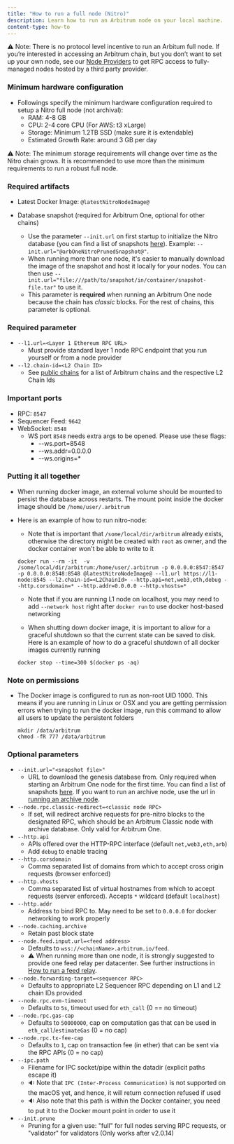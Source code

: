 ```yaml
---
title: "How to run a full node (Nitro)"
description: Learn how to run an Arbitrum node on your local machine.
content-type: how-to
---
```


⚠️ Note: There is no protocol level incentive to run an Arbitum full node. If you’re interested in accessing an Arbitrum chain, but you don’t want to set up your own node, see our [Node Providers](../node-providers.mdx) to get RPC access to fully-managed nodes hosted by a third party provider.

### Minimum hardware configuration

- Followings specify the minimum hardware configuration required to setup a Nitro full node (not archival):
  - RAM: 4-8 GB
  - CPU: 2-4 core CPU (For AWS: t3 xLarge)
  - Storage: Minimum 1.2TB SSD (make sure it is extendable)
  - Estimated Growth Rate: around 3 GB per day

⚠️ Note: The minimum storage requirements will change over time as the Nitro chain grows. It is recommended to use more than the minimum requirements to run a robust full node.

### Required artifacts

- Latest Docker Image: <code>@latestNitroNodeImage@</code>

- Database snapshot (required for Arbitrum One, optional for other chains)
  - Use the parameter `--init.url` on first startup to initialize the Nitro database (you can find a list of snapshots [here](https://snapshot.arbitrum.foundation/index.html)). Example: <code>--init.url="@arbOneNitroPrunedSnapshot@"</code>.
  - When running more than one node, it's easier to manually download the image of the snapshot and host it locally for your nodes. You can then use `--init.url="file:///path/to/snapshot/in/container/snapshot-file.tar"` to use it.
  - This parameter is **required** when running an Arbitrum One node because the chain has _classic_ blocks. For the rest of chains, this parameter is optional.

### Required parameter

- `--l1.url=<Layer 1 Ethereum RPC URL>`
  - Must provide standard layer 1 node RPC endpoint that you run yourself or from a node provider
- `--l2.chain-id=<L2 Chain ID>`
  - See [public chains](/for-devs/concepts/public-chains.mdx) for a list of Arbitrum chains and the respective L2 Chain Ids

### Important ports

- RPC: `8547`
- Sequencer Feed: `9642`
- WebSocket: `8548`
  - WS port `8548` needs extra args to be opened. Please use these flags:
    - --ws.port=8548
    - --ws.addr=0.0.0.0
    - --ws.origins=\*

### Putting it all together

- When running docker image, an external volume should be mounted to persist the database across restarts. The mount point inside the docker image should be `/home/user/.arbitrum`
- Here is an example of how to run nitro-node:

  - Note that is important that `/some/local/dir/arbitrum` already exists, otherwise the directory might be created with `root` as owner, and the docker container won't be able to write to it

  ```shell
  docker run --rm -it  -v /some/local/dir/arbitrum:/home/user/.arbitrum -p 0.0.0.0:8547:8547 -p 0.0.0.0:8548:8548 @latestNitroNodeImage@ --l1.url https://l1-node:8545 --l2.chain-id=<L2ChainId> --http.api=net,web3,eth,debug --http.corsdomain=* --http.addr=0.0.0.0 --http.vhosts=*
  ```

  - Note that if you are running L1 node on localhost, you may need to add `--network host` right after `docker run` to use docker host-based networking

  - When shutting down docker image, it is important to allow for a graceful shutdown so that the current state can be saved to disk. Here is an example of how to do a graceful shutdown of all docker images currently running

  ```shell
  docker stop --time=300 $(docker ps -aq)
  ```

### Note on permissions

- The Docker image is configured to run as non-root UID 1000. This means if you are running in Linux or OSX and you are getting permission errors when trying to run the docker image, run this command to allow all users to update the persistent folders
  ```shell
  mkdir /data/arbitrum
  chmod -fR 777 /data/arbitrum
  ```

### Optional parameters

- `--init.url="<snapshot file>"`
  - URL to download the genesis database from. Only required when starting an Arbitrum One node for the first time. You can find a list of snapshots [here](https://snapshot.arbitrum.foundation/index.html). If you want to run an archive node, use the url in [running an archive node](./running-an-archive-node.mdx).
- `--node.rpc.classic-redirect=<classic node RPC>`
  - If set, will redirect archive requests for pre-nitro blocks to the designated RPC, which should be an Arbitrum Classic node with archive database. Only valid for Arbitrum One.
- `--http.api`
  - APIs offered over the HTTP-RPC interface (default `net,web3,eth,arb`)
  - Add `debug` to enable tracing
- `--http.corsdomain`
  - Comma separated list of domains from which to accept cross origin requests (browser enforced)
- `--http.vhosts`
  - Comma separated list of virtual hostnames from which to accept requests (server enforced). Accepts `*` wildcard (default `localhost`)
- `--http.addr`
  - Address to bind RPC to. May need to be set to `0.0.0.0` for docker networking to work properly
- `--node.caching.archive`
  - Retain past block state
- `--node.feed.input.url=<feed address>`
  - Defaults to `wss://<chainName>.arbitrum.io/feed`.
  - ⚠️ When running more than one node, it is strongly suggested to provide one feed relay per datacenter. See further instructions in [How to run a feed relay](/node-running/how-tos/running-a-feed-relay.mdx).
- `--node.forwarding-target=<sequencer RPC>`
  - Defaults to appropriate L2 Sequencer RPC depending on L1 and L2 chain IDs provided
- `--node.rpc.evm-timeout`
  - Defaults to `5s`, timeout used for `eth_call` (0 == no timeout)
- `--node.rpc.gas-cap`
  - Defaults to `50000000`, cap on computation gas that can be used in `eth_call`/`estimateGas` (0 = no cap)
- `--node.rpc.tx-fee-cap`
  - Defaults to `1`, cap on transaction fee (in ether) that can be sent via the RPC APIs (0 = no cap)
- `--ipc.path`
  - Filename for IPC socket/pipe within the datadir (explicit paths escape it)
  - 🔉 Note that `IPC (Inter-Process Communication)` is not supported on the macOS yet, and hence, it will return connection refused if used
  - 🔉 Also note that this path is within the Docker container, you need to put it to the Docker mount point in order to use it
- `--init.prune`
  - Pruning for a given use: "full" for full nodes serving RPC requests, or "validator" for validators (Only works after v2.0.14)